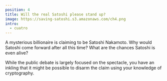 ```yaml
---
position: 4
title: Will the real Satoshi please stand up?
image: https://saving-satoshi.s3.amazonaws.com/ch4.png
intro:
  - cuatro
---
```


A mysterious billionaire is claiming to be Satoshi Nakamoto. Why would Satoshi come forward after all this time? What are the chances Satoshi is even alive? 

While the public debate is largely focused on the spectacle, you have an inkling that it might be possible to disarm the claim using your knowledge of cryptography. 